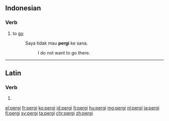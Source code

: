 ==Indonesian==

===Verb===
{{id-verb}}

# to [[go]]
#: Saya tidak mau '''pergi''' ke sana.
#:: I do not want to go there.

----

==Latin==

===Verb===
{{la-verb-form|pergī}}

# {{inflection of|pergō||pres|pass|inf|lang=la}}

[[el:pergi]]
[[fr:pergi]]
[[ko:pergi]]
[[id:pergi]]
[[lt:pergi]]
[[hu:pergi]]
[[mg:pergi]]
[[nl:pergi]]
[[ja:pergi]]
[[fi:pergi]]
[[sv:pergi]]
[[ta:pergi]]
[[chr:pergi]]
[[zh:pergi]]